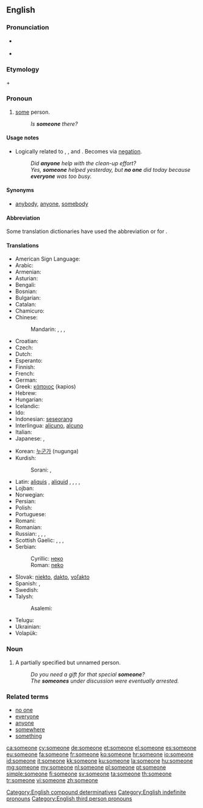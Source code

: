 ==English==

===Pronunciation===
* {{a|RP}} {{IPA|/ˈsʌmwʌn/}}
* {{audio|en-us-someone.ogg|Audio (US)}}

===Etymology===
{{term|some}} + {{term|one}}

===Pronoun===
{{en-pron}}

# [[some]] person.
#: ''Is '''someone''' there?''

====Usage notes====
* Logically related to {{term|anyone}}, {{term|everyone}}, and {{term|no one}}.  Becomes {{term|no one}} via [[negation]].
*: ''Did '''anyone''' help with the clean-up effort?''
*: ''Yes, '''someone''' helped yesterday, but '''no one''' did today because '''everyone''' was too busy.''

====Synonyms====
* [[anybody]], [[anyone]], [[somebody]]

====Abbreviation====
Some translation dictionaries have used the abbreviation {{term|s.o.}} or {{term|so}} for {{term|someone}}.

====Translations====
{{trans-top|some person}}
* American Sign Language: {{tø|ase|1@InsideNeckhigh-FingerUpPalmBack CirclesHoriz}}
* Arabic: {{t|ar|أحد|tr='áHad}}
* Armenian: {{t+|hy|մեկ|alt=մեկը|tr=mekë}}
* Asturian: {{t|ast|daquién}}
* Bengali: {{t-|bn|কেউ একটা|sc=Beng|xs=Bengali}}
* Bosnian: {{t-|bs|neko}}
* Bulgarian: {{t|bg|някой|tr=njakoj}}
* Catalan: {{t|ca|algú}}
* Chamicuro: {{tø|ccc|ana'shanaye}}
* Chinese:
*: Mandarin: {{t|cmn|有人|tr=yǒu rén|sc=Hani}},  {{t-|cmn|某人|tr=mǒurén|sc=Hani}},  {{t-|cmn|誰|sc=Hani}},  {{t-|cmn|谁|tr=shéi, shuí|sc=Hani}}
* Croatian: {{t-|hr|neko}}
* Czech: {{t+|cs|někdo}}
* Dutch: {{t+|nl|iemand}}
* Esperanto: {{t+|eo|iu|xs=Esperanto}}
* Finnish: {{t+|fi|joku}}
* French: {{t+|fr|quelqu'un}}
* German: {{t+|de|jemand}}
* Greek: [[κάποιος]] (kapios) {{m}}
* Hebrew: {{t-|he|מישהו}}
* Hungarian: {{t+|hu|valaki}}
* Icelandic: {{t+|is|einhver}}
* Ido: {{t+|io|ulu|xs=Ido}}
* Indonesian: [[seseorang]]
* Interlingua: [[alicuno]], [[alcuno]]
* Italian: {{t+|it|qualcuno}}
* Japanese: {{t|ja|誰か|tr=だれか, dare-ka}},  {{t|ja|或る人|tr=あるひと, aru hito}}
{{trans-mid}}
* Korean: [[누군가]] (nugunga)
* Kurdish:
*: Sorani: {{t|ku|یه‌کێک|tr=yekék|sc=ku-Arab}}, {{t|ku|که‌سێک|tr=kesék|sc=ku-Arab}}
* Latin: [[aliquis]] {{m|f}}, [[aliquid]] {{n}}, {{t|la|quidam|m|f}}, {{t|la|quidam|n}}, {{t|la|quiddam|n}}, {{t|la|quaedam|f}}
* Lojban: {{t|jbo|zo'e}}
* Norwegian: {{t|no|noen}}
* Persian: {{t-|fa|کسی|tr=kasi}}
* Polish: {{t+|pl|ktoś}}
* Portuguese: {{t+|pt|alguém}}
* Romani: {{tø|rom|varekon}}
* Romanian: {{t+|ro|cineva}}
* Russian: {{t+|ru|кто-то|tr=kto-to}},  {{t+|ru|кто-нибудь|tr=kto-nibúd'}},  {{t+|ru|некто|tr=nékto}},  {{t+|ru|кто-либо|tr=kto-líbo}}
* Scottish Gaelic: {{t-|gd|cuideigin|xs=Scottish Gaelic}},  {{qualifier|male}} {{t-|gd|duin'-eigin|xs=Scottish Gaelic}},  {{qualifier|male}} {{t-|gd|feareigin|xs=Scottish Gaelic}},  {{qualifier|female}} {{t-|gd|tè-eigin|xs=Scottish Gaelic}}
* Serbian:
*: Cyrillic: [[неко]]
*: Roman: [[neko]]
* Slovak: [[niekto#Slovak|niekto]], [[dakto#Slovak|dakto]], [[voľakto]]
* Spanish: {{t+|es|alguien}},  {{t+|es|alguno}}
* Swedish: {{t+|sv|någon}}
* Talysh:
*: Asalemi: {{tø|tly|ای نفری|tr=i nafari|sc=fa-Arab}}
* Telugu: {{t|te|ఎవరో|tr=evarO}}
* Ukrainian: {{t|uk|хтось|tr=xtos'|xs=Ukrainian}}
* Volapük: {{t|vo|ek}}
{{trans-bottom}}

===Noun===
{{en-noun}}

# A partially specified but unnamed person.
#: ''Do you need a gift for that special '''someone'''?''
#: ''The '''someones''' under discussion were eventually arrested.''

===Related terms===
* [[no one]]
* [[everyone]]
* [[anyone]]
* [[somewhere]]
* [[something]]

[[Category:English compound determinatives]]
[[Category:English indefinite pronouns]]
[[Category:English third person pronouns]]

[[ca:someone]]
[[cy:someone]]
[[de:someone]]
[[et:someone]]
[[el:someone]]
[[es:someone]]
[[eu:someone]]
[[fa:someone]]
[[fr:someone]]
[[ko:someone]]
[[hr:someone]]
[[io:someone]]
[[id:someone]]
[[it:someone]]
[[kk:someone]]
[[ku:someone]]
[[la:someone]]
[[hu:someone]]
[[mg:someone]]
[[my:someone]]
[[nl:someone]]
[[pl:someone]]
[[pt:someone]]
[[simple:someone]]
[[fi:someone]]
[[sv:someone]]
[[ta:someone]]
[[th:someone]]
[[tr:someone]]
[[vi:someone]]
[[zh:someone]]